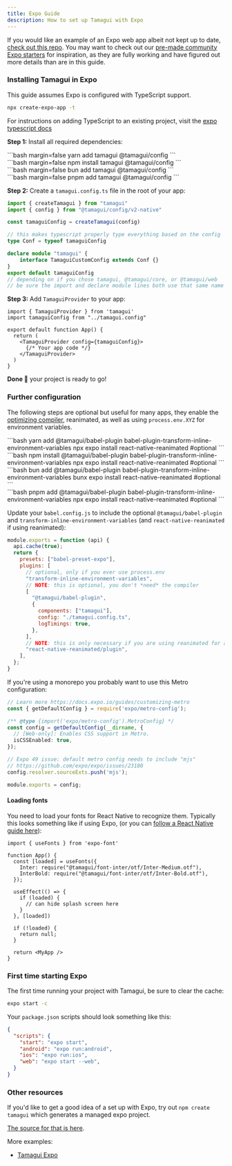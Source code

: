 ```yaml
---
title: Expo Guide
description: How to set up Tamagui with Expo
---
```


If you would like an example of an Expo web app albeit not kept up to date, [check out this repo](https://github.com/LunatiqueCoder/expotamagui). You may want to check out our [pre-made community Expo starters](/community) for inspiration, as they are fully working and have figured out more details than are in this guide.

### Installing Tamagui in Expo

This guide assumes Expo is configured with TypeScript support.

```bash
npx create-expo-app -t
```

For instructions on adding TypeScript to an existing project, visit the [expo typescript docs](https://docs.expo.dev/guides/typescript/)

**Step 1:** Install all required dependencies:

<CodeBlockWithTabs>
  <div id="yarn">
    ```bash margin=false
    yarn add tamagui @tamagui/config
    ```
  </div>

  <div id="npm">
    ```bash margin=false
    npm install tamagui @tamagui/config
    ```
  </div>

  <div id="bun">
    ```bash margin=false
    bun add tamagui @tamagui/config
    ```
  </div>

  <div id="pnpm">
    ```bash margin=false
    pnpm add tamagui @tamagui/config
    ```
  </div>
</CodeBlockWithTabs>

**Step 2:** Create a `tamagui.config.ts` file in the root of your app:

```ts
import { createTamagui } from "tamagui"
import { config } from "@tamagui/config/v2-native"

const tamaguiConfig = createTamagui(config)

// this makes typescript properly type everything based on the config
type Conf = typeof tamaguiConfig

declare module "tamagui" {
	interface TamaguiCustomConfig extends Conf {}
}
export default tamaguiConfig
// depending on if you chose tamagui, @tamagui/core, or @tamagui/web
// be sure the import and declare module lines both use that same name
```

**Step 3:** Add `TamaguiProvider` to your app:
```tsx
import { TamaguiProvider } from 'tamagui'
import tamaguiConfig from "../tamagui.config"

export default function App() {
  return (
    <TamaguiProvider config={tamaguiConfig}>
      {/* Your app code */}
    </TamaguiProvider>
  )
}
```

**Done 🎉** your project is ready to go!

### Further configuration

The following steps are optional but useful for many apps, they enable the [optimizing compiler](/docs/compiler/why-a-compiler), reanimated, as well as using `process.env.XYZ` for environment variables.

<CodeBlockWithTabs>
  <div id="yarn">
  ```bash
  yarn add @tamagui/babel-plugin babel-plugin-transform-inline-environment-variables
  npx expo install react-native-reanimated #optional
  ```
  </div>

  <div id="npm">
  ```bash
  npm install @tamagui/babel-plugin babel-plugin-transform-inline-environment-variables
  npx expo install react-native-reanimated #optional
  ```
  </div>

  <div id="bun">
  ```bash
  bun add @tamagui/babel-plugin babel-plugin-transform-inline-environment-variables
  bunx expo install react-native-reanimated #optional
  ```
  </div>

  <div id="pnpm">
  ```bash
  pnpm add @tamagui/babel-plugin babel-plugin-transform-inline-environment-variables
  npx expo install react-native-reanimated #optional
  ```
  </div>
</CodeBlockWithTabs>

Update your `babel.config.js` to include the optional `@tamagui/babel-plugin` and `transform-inline-environment-variables` (and `react-native-reanimated` if using reanimated):

```js
module.exports = function (api) {
  api.cache(true);
  return {
    presets: ["babel-preset-expo"],
    plugins: [
      // optional, only if you ever use process.env
      "transform-inline-environment-variables",
      // NOTE: this is optional, you don't *need* the compiler
      [
        "@tamagui/babel-plugin",
        {
          components: ["tamagui"],
          config: "./tamagui.config.ts",
          logTimings: true,
        },
      ],
      // NOTE: this is only necessary if you are using reanimated for animations
      "react-native-reanimated/plugin",
    ],
  };
}

```

If you're using a monorepo you probably want to use this Metro configuration:

```ts
// Learn more https://docs.expo.io/guides/customizing-metro
const { getDefaultConfig } = require('expo/metro-config');

/** @type {import('expo/metro-config').MetroConfig} */
const config = getDefaultConfig(__dirname, {
  // [Web-only]: Enables CSS support in Metro.
  isCSSEnabled: true,
});

// Expo 49 issue: default metro config needs to include "mjs"
// https://github.com/expo/expo/issues/23180
config.resolver.sourceExts.push('mjs');

module.exports = config;
```

#### Loading fonts

You need to load your fonts for React Native to recognize them. Typically this looks something like if using Expo, (or you can [follow a React Native guide here](https://stackoverflow.com/questions/35255645/how-to-set-default-font-family-in-react-native)):

```tsx
import { useFonts } from 'expo-font'

function App() {
  const [loaded] = useFonts({
    Inter: require("@tamagui/font-inter/otf/Inter-Medium.otf"),
    InterBold: require("@tamagui/font-inter/otf/Inter-Bold.otf"),
  });

  useEffect(() => {
    if (loaded) {
      // can hide splash screen here
    }
  }, [loaded])

  if (!loaded) {
    return null;
  }

  return <MyApp />
}
```

### First time starting Expo

The first time running your project with Tamagui, be sure to clear the cache:

```bash
expo start -c
```

Your `package.json` scripts should look something like this:

```json
{
  "scripts": {
    "start": "expo start",
    "android": "expo run:android",
    "ios": "expo run:ios",
    "web": "expo start --web",
  }
}
```

### Other resources

If you'd like to get a good idea of a set up with Expo, try out `npm create tamagui` which generates a managed expo project.

[The source for that is here](https://github.com/tamagui/tamagui/tree/master/starters/next-expo-solito).

More examples:

- [Tamagui Expo](https://github.com/ivopr/tamagui-expo)
